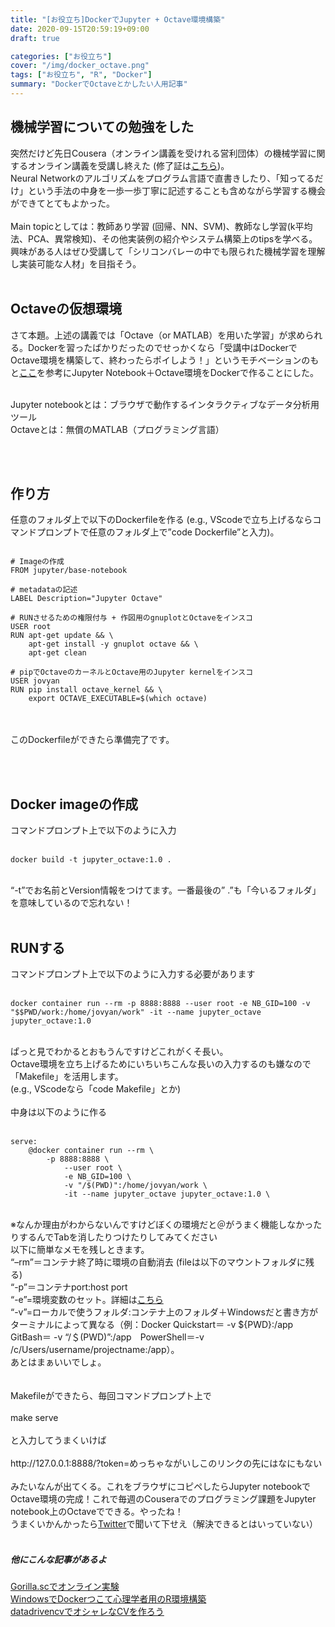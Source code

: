 ```yaml
---
title: "[お役立ち]DockerでJupyter + Octave環境構築"
date: 2020-09-15T20:59:19+09:00
draft: true

categories: ["お役立ち"]
cover: "/img/docker_octave.png"
tags: ["お役立ち", "R", "Docker"]
summary: "DockerでOctaveとかしたい人用記事"
---
```


## 機械学習についての勉強をした
  
  
突然だけど先日Cousera（オンライン講義を受けれる営利団体）の機械学習に関するオンライン講義を受講し終えた (修了証は[こちら](https://www.coursera.org/account/accomplishments/certificate/KYW45CANBU32))。<br>
Neural Networkのアルゴリズムをプログラム言語で直書きしたり、「知ってるだけ」という手法の中身を一歩一歩丁寧に記述することも含めながら学習する機会ができてとてもよかった。
<br>
<br>
Main topicとしては：教師あり学習 (回帰、NN、SVM)、教師なし学習(k平均法、PCA、異常検知)、その他実装例の紹介やシステム構築上のtipsを学べる。興味がある人はぜひ受講して「シリコンバレーの中でも限られた機械学習を理解し実装可能な人材」を目指そう。<br>
<br>

## Octaveの仮想環境
  
  
さて本題。上述の講義では「Octave（or MATLAB）を用いた学習」が求められる。Dockerを習ったばかりだったのでせっかくなら「受講中はDockerでOctave環境を構築して、終わったらポイしよう！」というモチベーションのもと[ここ](https://thicolares.com/2018/11/11/creating-a-docker-image-for-jupyter-Octave.html)を参考にJupyter Notebook＋Octave環境をDockerで作ることにした。<br><br>

Jupyter notebookとは：ブラウザで動作するインタラクティブなデータ分析用ツール<br>
Octaveとは：無償のMATLAB（プログラミング言語）<br>
  
<br><br>

## 作り方
  
  
任意のフォルダ上で以下のDockerfileを作る (e.g., VScodeで立ち上げるならコマンドプロンプトで任意のフォルダ上で"code Dockerfile"と入力)。<br>


```docker:file

# Imageの作成
FROM jupyter/base-notebook
    
# metadataの記述
LABEL Description="Jupyter Octave"
    
# RUNさせるための権限付与 + 作図用のgnuplotとOctaveをインスコ
USER root
RUN apt-get update && \
    apt-get install -y gnuplot octave && \
    apt-get clean
    
# pipでOctaveのカーネルとOctave用のJupyter kernelをインスコ
USER jovyan
RUN pip install octave_kernel && \
    export OCTAVE_EXECUTABLE=$(which octave)
```  

<br><br>
このDockerfileができたら準備完了です。

<br><br>

## Docker imageの作成
  
  
コマンドプロンプト上で以下のように入力<br><br>

```docker:command
docker build -t jupyter_octave:1.0 .
```  

<br>“-t”でお名前とVersion情報をつけてます。一番最後の” .”も「今いるフォルダ」を意味しているので忘れない！
<br>
<br>

## RUNする
  
  
コマンドプロンプト上で以下のように入力する必要があります<br><br>

```docker:run
docker container run --rm -p 8888:8888 --user root -e NB_GID=100 -v "$$PWD/work:/home/jovyan/work" -it --name jupyter_octave jupyter_octave:1.0
```  

<br>
ぱっと見でわかるとおもうんですけどこれがくそ長い。<br>
Octave環境を立ち上げるためにいちいちこんな長いの入力するのも嫌なので「Makefile」を活用します。<br>
(e.g., VScodeなら「code Makefile」とか)<br><br>
中身は以下のように作る<br>
<br>

```docker:makefile
serve:
	@docker container run --rm \
		-p 8888:8888 \
			--user root \
			-e NB_GID=100 \
			-v "/$(PWD)":/home/jovyan/work \
			-it --name jupyter_octave jupyter_octave:1.0 \

```  


<br>
※なんか理由がわからないんですけどぼくの環境だと＠がうまく機能しなかったりするんでTabを消したりつけたりしてみてください
<br>
以下に簡単なメモを残しときます。<br>
“--rm”＝コンテナ終了時に環境の自動消去 (fileは以下のマウントフォルダに残る)<br>
“-p”＝コンテナport:host port<br>
“-e”=環境変数のセット。詳細は[こちら](https://jupyter-docker-stacks.readthedocs.io/en/latest/using/common.html)<br>
“-v”=ローカルで使うフォルダ:コンテナ上のフォルダ＋Windowsだと書き方がターミナルによって異なる（例：Docker Quickstart＝ -v ${PWD}:/app　GitBash＝ -v "/＄(PWD)":/app　PowerShell＝-v /c/Users/username/projectname:/app）。<br>
あとはまぁいいでしょ。<br>
<br>
<br>
Makefileができたら、毎回コマンドプロンプト上で<br><br>
make serve <br><br>
と入力してうまくいけば<br>
<br>
http://127.0.0.1:8888/?token=めっちゃながいしこのリンクの先にはなにもない<br><br>
みたいなんが出てくる。これをブラウザにコピペしたらJupyter notebookでOctave環境の完成！これで毎週のCouseraでのプログラミング課題をJupyter notebook上のOctaveでできる。やったね！
<br>うまくいかんかったら[Twitter](https://twitter.com/NSushi)で聞いて下せえ（解決できるとはいっていない）
<br><br>

##### 他にこんな記事があるよ
 [Gorilla.scでオンライン実験](https://susishushi.github.io/my_blog/post/gorilla/)
  <br>
[WindowsでDockerつこて心理学者用のR環境構築](https://susishushi.github.io/my_blog/post/docker_new/)
<br>
[datadrivencvでオシャレなCVを作ろう](https://susishushi.github.io/my_blog/post/datacv/)
